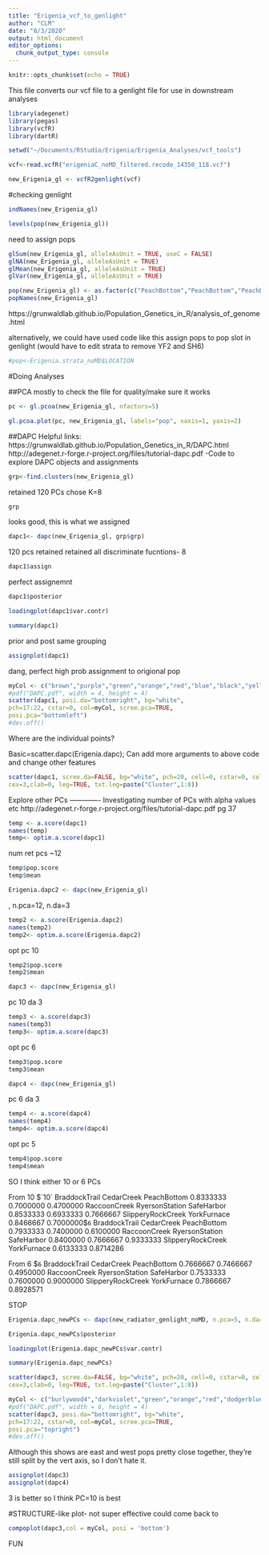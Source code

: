 ```yaml
---
title: "Erigenia_vcf_to_genlight"
author: "CLM"
date: "8/3/2020"
output: html_document
editor_options: 
  chunk_output_type: console
---
```


```r
knitr::opts_chunk$set(echo = TRUE)
```

This file converts our vcf file to a genlight file for use in downstream analyses

```r
library(adegenet)
library(pegas)
library(vcfR)
library(dartR)
```

```r
setwd("~/Documents/RStudio/Erigenia/Erigenia_Analyses/vcf_tools")
```

```r
vcf<-read.vcfR("erigeniaC_noMD_filtered.recode_14350_118.vcf")
```


```r
new_Erigenia_gl <- vcfR2genlight(vcf)
```
  
#checking genlight
```r
indNames(new_Erigenia_gl)
```
```r
levels(pop(new_Erigenia_gl))
```
need to assign pops 

```r
glSum(new_Erigenia_gl, alleleAsUnit = TRUE, useC = FALSE)
glNA(new_Erigenia_gl, alleleAsUnit = TRUE)
glMean(new_Erigenia_gl, alleleAsUnit = TRUE)
glVar(new_Erigenia_gl, alleleAsUnit = TRUE)
```

```r
pop(new_Erigenia_gl) <- as.factor(c("PeachBottom","PeachBottom","PeachBottom","PeachBottom","PeachBottom","PeachBottom","PeachBottom","PeachBottom","PeachBottom","PeachBottom","PeachBottom","PeachBottom","PeachBottom","PeachBottom","PeachBottom","PeachBottom","PeachBottom","PeachBottom","PeachBottom","PeachBottom","YorkFurnace","YorkFurnace","YorkFurnace","YorkFurnace","YorkFurnace","YorkFurnace","YorkFurnace","YorkFurnace","YorkFurnace","YorkFurnace","YorkFurnace","YorkFurnace","YorkFurnace","YorkFurnace","SafeHarbor","SafeHarbor","SafeHarbor","SafeHarbor","SafeHarbor","SafeHarbor","SafeHarbor","SafeHarbor","SafeHarbor","RaccoonCreek","RaccoonCreek","RaccoonCreek","RaccoonCreek","RaccoonCreek","RaccoonCreek","RaccoonCreek","RaccoonCreek","RaccoonCreek","RaccoonCreek","RaccoonCreek","RaccoonCreek","RaccoonCreek","RaccoonCreek","RaccoonCreek","CedarCreek","CedarCreek","CedarCreek","CedarCreek","CedarCreek","CedarCreek","CedarCreek","CedarCreek","CedarCreek","CedarCreek","CedarCreek","CedarCreek","CedarCreek","CedarCreek","CedarCreek","BraddockTrail","BraddockTrail","BraddockTrail","BraddockTrail","BraddockTrail","BraddockTrail","BraddockTrail","BraddockTrail","BraddockTrail","BraddockTrail","BraddockTrail","BraddockTrail","BraddockTrail","BraddockTrail","BraddockTrail","RyersonStation","RyersonStation","RyersonStation","RyersonStation","RyersonStation","RyersonStation","RyersonStation","RyersonStation","RyersonStation","RyersonStation","RyersonStation","RyersonStation","RyersonStation","RyersonStation","RyersonStation","SlipperyRockCreek","SlipperyRockCreek","SlipperyRockCreek","SlipperyRockCreek","SlipperyRockCreek","SlipperyRockCreek","SlipperyRockCreek","SlipperyRockCreek","SlipperyRockCreek","SlipperyRockCreek","SlipperyRockCreek","SlipperyRockCreek","SlipperyRockCreek","SlipperyRockCreek","SlipperyRockCreek"))
popNames(new_Erigenia_gl)
```
https://grunwaldlab.github.io/Population_Genetics_in_R/analysis_of_genome.html

alternatively, we could have used code like this 
assign pops to pop slot in genlight (would have to edit strata to remove YF2 and SH6)
```r
#pop<-Erigenia.strata_noMD$LOCATION
```

#Doing Analyses

##PCA
mostly to check the file for quality/make sure it works
```r
pc <- gl.pcoa(new_Erigenia_gl, nfactors=5)
```

```r
gl.pcoa.plot(pc, new_Erigenia_gl, labels="pop", xaxis=1, yaxis=2)
```

##DAPC
Helpful links: 
https://grunwaldlab.github.io/Population_Genetics_in_R/DAPC.html
http://adegenet.r-forge.r-project.org/files/tutorial-dapc.pdf
 -Code to explore DAPC objects and assignments
```r
grp<-find.clusters(new_Erigenia_gl)
```
retained 120 PCs
chose K=8
```r
grp
```
looks good, this is what we assigned

```r
dapc1<- dapc(new_Erigenia_gl, grp$grp)
```
120 pcs retained
retained all discriminate fucntions- 8

```r
dapc1$assign
```
perfect assignemnt 
```r
dapc1$posterior
```

```r
loadingplot(dapc1$var.contr)
```
```r
summary(dapc1)
```
prior and post same grouping

```r
assignplot(dapc1)
```
dang, perfect high prob assignment to origional pop



```r
myCol <- c("brown","purple","green","orange","red","blue","black","yellow")
#pdf("DAPC.pdf", width = 4, height = 4)
scatter(dapc1, posi.da="bottomright", bg="white",
pch=17:22, cstar=0, col=myCol, scree.pca=TRUE,
posi.pca="bottomleft")
#dev.off()
```
Where are the individual points?


Basic=scatter.dapc(Erigenia.dapc); Can add more arguments  to above code and change other features

```r
scatter(dapc1, scree.da=FALSE, bg="white", pch=20, cell=0, cstar=0, col=myCol, solid=.4,
cex=3,clab=0, leg=TRUE, txt.leg=paste("Cluster",1:8))
```





Explore other PCs 
------------- Investigating number of PCs with alpha values etc
http://adegenet.r-forge.r-project.org/files/tutorial-dapc.pdf pg 37

```r
temp <- a.score(dapc1)
names(temp)
temp<- optim.a.score(dapc1)
```
num ret pcs ~12
```r
temp$pop.score
temp$mean
```

```r
Erigenia.dapc2 <- dapc(new_Erigenia_gl)
```
, n.pca=12, n.da=3

```r
temp2 <- a.score(Erigenia.dapc2)
names(temp2)
temp2<- optim.a.score(Erigenia.dapc2)
```
opt pc 10
```r
temp2$pop.score
temp2$mean
```



```r
dapc3 <- dapc(new_Erigenia_gl)
```
pc 10 da 3
```r
temp3 <- a.score(dapc3)
names(temp3)
temp3<- optim.a.score(dapc3)
```
opt pc 6
```r
temp3$pop.score
temp3$mean
```




```r
dapc4 <- dapc(new_Erigenia_gl)
```
pc 6 da 3
```r
temp4 <- a.score(dapc4)
names(temp4)
temp4<- optim.a.score(dapc4)
```
opt pc 5
```r
temp4$pop.score
temp4$mean
```


SO I think either 10 or 6 PCs

From 10
$`10`
    BraddockTrail        CedarCreek       PeachBottom 
        0.8333333         0.7000000         0.4700000 
     RaccoonCreek    RyersonStation        SafeHarbor 
        0.8533333         0.6933333         0.7666667 
SlipperyRockCreek       YorkFurnace 
        0.8466667         0.7000000 
$`6`
    BraddockTrail        CedarCreek       PeachBottom 
        0.7933333         0.7400000         0.6100000 
     RaccoonCreek    RyersonStation        SafeHarbor 
        0.8400000         0.7666667         0.9333333 
SlipperyRockCreek       YorkFurnace 
        0.6133333         0.8714286

From 6
$`6`
    BraddockTrail        CedarCreek       PeachBottom 
        0.7666667         0.7466667         0.4950000 
     RaccoonCreek    RyersonStation        SafeHarbor 
        0.7533333         0.7600000         0.9000000 
SlipperyRockCreek       YorkFurnace 
        0.7866667         0.8928571  
        
STOP        
```r
Erigenia.dapc_newPCs <- dapc(new_radiator_genlight_noMD, n.pca=5, n.da=2)

```
```r
Erigenia.dapc_newPCs$posterior
```

```r
loadingplot(Erigenia.dapc_newPCs$var.contr)
```
```r
summary(Erigenia.dapc_newPCs)
```

```r
scatter(dapc3, scree.da=FALSE, bg="white", pch=20, cell=0, cstar=0, col=myCol, solid=.4,
cex=3,clab=0, leg=TRUE, txt.leg=paste("Cluster",1:8))
```

```r
myCol <- c("burlywood4","darkviolet","green","orange","red","dodgerblue3","black","gold2")
#pdf("DAPC.pdf", width = 6, height = 4)
scatter(dapc3, posi.da="bottomright", bg="white",
pch=17:22, cstar=0, col=myCol, scree.pca=TRUE,
posi.pca="topright")
#dev.off()
```
Although this shows are east and west pops pretty close together, they're still split by the vert axis, so I don't hate it. 

```r
assignplot(dapc3)
assignplot(dapc4)
```
3 is better so I think PC=10 is best

#STRUCTURE-like plot- not super effective could  come back to
```r
compoplot(dapc3,col = myCol, posi = 'bottom')
```
FUN